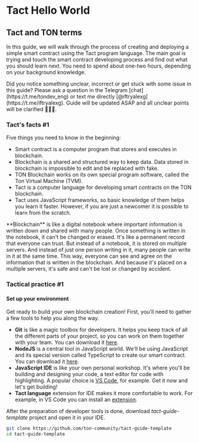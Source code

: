 
# Tact Hello World

## Tact and TON terms

In this guide, we will walk through the process of creating and deploying a simple smart contract using the Tact program language.
The main goal is trying and touch the smart contract developing process and find out what you should learn next.
You need to spend about one-two hours, depending on your background knowledge.

<Callout type="warning">
Did you notice something unclear, incorrect or get stuck with some issue in this guide? Please ask a question in the Telegram [chat](https://t.me/tondev_eng) or text me directly [@iftryalexg](https://t.me/iftryalexg).
Guide will be updated ASAP and all unclear points will be clarified 🚒💦🔥.
</Callout>


### Tact's facts #1

Five things you need to know in the beginning:

* Smart contract is a computer program that stores and executes in blockchain.
* Blockchain is a shared and structured way to keep data. Data stored in blockchain is impossible to edit and be replaced with fake.
* TON Blockchain works on its own special program software, called the Ton Virtual Machine (TVM). 
* Tact is a computer language for developing smart contracts on the TON blockchain.
* Tact uses JavaScript frameworks, so basic knowledge of them helps you learn it faster. However, if you are just a newcomer it is possible to learn from the scratch.


<Callout type="info">
**Blockchain** is like a digital notebook where important information is written down and shared with many people. Once something is written in the notebook, it can't be changed or erased. It's like a permanent record that everyone can trust. But instead of a notebook, it is stored on multiple servers. And instead of just one person writing in it, many people can write in it at the same time. This way, everyone can see and agree on the information that is written in the blockchain. And because it's placed on a multiple servers, it's safe and can't be lost or changed by accident.
</Callout>


### Tactical practice #1
#### Set up your environment

Get ready to build your own blockchain creation! First, you'll need to gather a few tools to help you along the way.

- **Git** is like a magic toolbox for developers. It helps you keep track of all the different parts of your project, so you can work on them together with your team. You can download it [here](https://git-scm.com/downloads).
- **NodeJS** is a central tool in JavaScript world. We'll be using JavaScript and its special version called TypeScript to create our smart contract. You can download it  [here](https://nodejs.org/en/download/).
- **JavaScript IDE** is like your own personal workshop. It's where you'll be building and designing your code, a text editor for code with highlighting. A popular choice is [VS Code](https://code.visualstudio.com/download), for example. Get it now and let's get building!
- **Tact language** extension for IDE makes it more comfortable to work. For example, in VS Code you can install an [extension](https://marketplace.visualstudio.com/items?itemName=ton-community.tact-vscode).

After the preparation of developer tools is done, download *tact-guide-template* project and open it in your IDE.

```bash copy
git clone https://github.com/ton-community/tact-guide-template
cd tact-guide-template
```
